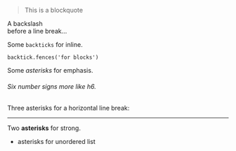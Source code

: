 
> This is a blockquote

A backslash\
before a line break…

Some `backticks` for inline.

```tsx
backtick.fences('for blocks')
```

Some *asterisks* for emphasis.

###### Six number signs more like h6.

Three asterisks for a horizontal line break:

***

Two **asterisks** for strong.

* asterisks for unordered list